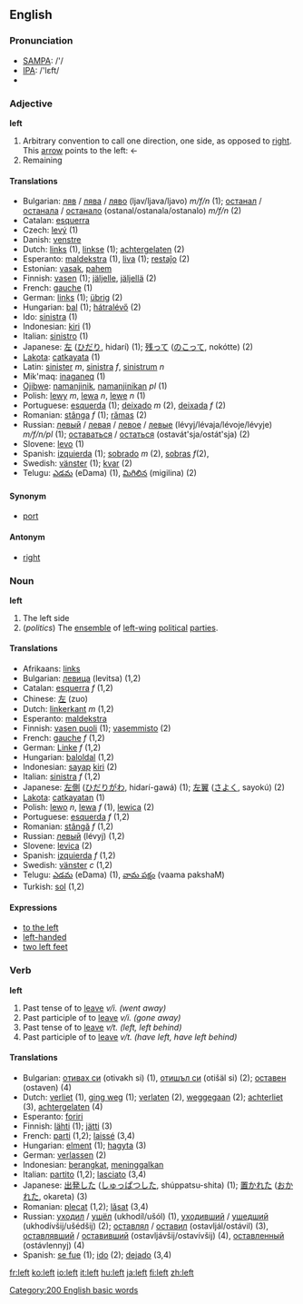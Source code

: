 ==English==

{{rank|ever|saw|things|158|left|part|off|took}}

=== Pronunciation ===
*[[w:SAMPA|SAMPA]]: /'/
*[[w:IPA|IPA]]: /'lεft/
*{{audio|en-us-left.ogg|Audio (US)}}

=== Adjective ===
'''left'''
# Arbitrary convention to call one direction, one side, as opposed to [[right]]. This [[arrow]] points to the left: &larr;
# Remaining

==== Translations ====

*Bulgarian: [[ляв]] / [[лява]] / [[ляво]] (ljav/ljava/ljavo) ''m/f/n'' (1); [[останал]] / [[останала]] / [[останало]] (ostanal/ostanala/ostanalo) ''m/f/n'' (2)
*Catalan: [[esquerra]]
*Czech: [[levý]] (1)
*Danish: [[venstre]]
*Dutch: [[links]] (1), [[linkse]] (1); [[achtergelaten]] (2)
*Esperanto: [[maldekstra]] (1), [[liva]] (1); [[restaĵo]] (2)
*Estonian: [[vasak]], [[pahem]]
*Finnish: [[vasen]] (1); [[jäljelle]], [[jäljellä]] (2)
*French: [[gauche]] (1)
*German: [[links]] (1); [[übrig]] (2)
*Hungarian: [[bal]] (1); [[hátralévő]] (2)
*Ido: [[sinistra]] (1)
*Indonesian: [[kiri]] (1)
*Italian: [[sinistro]] (1)
*Japanese: [[左]] ([[ひだり]], hidarí) (1); [[残って]] ([[のこって]], nokótte) (2)
*[[Lakota]]: [[catkayata]] (1)
*Latin: [[sinister]] ''m'', [[sinistra]] ''f'', [[sinistrum]] ''n''
*Mik'maq: [[inaganeq]] (1)
*[[Ojibwe]]: [[namanjinik]], [[namanjinikan]] ''pl'' (1)
*Polish: [[lewy]] ''m'', [[lewa]] ''n'', [[lewe]] ''n'' (1)
*Portuguese: [[esquerda]] (1); [[deixado]] ''m'' (2), [[deixada]] ''f'' (2)
*Romanian: [[stânga]] ''f'' (1); [[rămas]] (2)
*Russian: [[левый]] / [[левая]] / [[левое]] / [[левые]] (lévyj/lévaja/lévoje/lévyje) ''m/f/n/pl'' (1); [[оставаться]] / [[остаться]] (ostavát'sja/ostát'sja) (2)
*Slovene: [[levo]] (1)
*Spanish: [[izquierda]] (1); [[sobrado]] ''m'' (2), [[sobras]] ''f''(2), 
*Swedish: [[vänster]] (1); [[kvar]] (2)
*Telugu: [[ఎడమ]] (eDama) (1), [[మిగిలిన]] (migilina) (2)

==== Synonym ====
*[[port]]

==== Antonym ====

*[[right]]

=== Noun ===
'''left'''
# The left side
# (''politics'') The [[ensemble]] of [[left-wing]] [[political]] [[party|parties]].

==== Translations ====

*Afrikaans: [[links]]
*Bulgarian: [[левица]] (levitsa) (1,2)
*Catalan: [[esquerra]] ''f'' (1,2)
*Chinese: [[左]] (zuo)
*Dutch: [[linkerkant]] ''m'' (1,2)
*Esperanto: [[maldekstra]]
*Finnish: [[vasen puoli]] (1); [[vasemmisto]] (2)
*French: [[gauche]] ''f'' (1,2)
*German: [[Linke]] ''f'' (1,2)
*Hungarian: [[baloldal]] (1,2)
*Indonesian: [[sayap]] [[kiri]] (2)
*Italian: [[sinistra]] ''f'' (1,2)
*Japanese: [[左側]] ([[ひだりがわ]], hidarí-gawá) (1); [[左翼]] ([[さよく]], sayokú) (2)
*[[Lakota]]: [[catkayatan]] (1)
*Polish: [[lewo]] ''n'', [[lewa]] ''f'' (1), [[lewica]] (2)
*Portuguese: [[esquerda]] ''f'' (1,2)
*Romanian: [[stângă]] ''f'' (1,2)
*Russian: [[левый]] (lévyj) (1,2)
*Slovene: [[levica]] (2)
*Spanish: [[izquierda]] ''f'' (1,2)
*Swedish: [[vänster]] ''c'' (1,2)
*Telugu: [[ఎడమ]] (eDama) (1), [[వామ పక్షం]] (vaama pakshaM)
*Turkish: [[sol]] (1,2)

==== Expressions ====

*[[to the left]]
*[[left-handed]]
*[[two left feet]]

=== Verb ===
'''left'''
#Past tense of to [[leave]] ''v/i. (went away)''
#Past participle of to [[leave]] ''v/i. (gone away)''
#Past tense of to [[leave]] ''v/t. (left, left behind)''
#Past participle of to [[leave]] ''v/t. (have left, have left behind)''

==== Translations ====

*Bulgarian: [[отивам|отивах си]] (otivakh si) (1), [[отида|отишъл си]] (otišäl si) (2); [[оставям|оставен]] (ostaven) (4)
*Dutch: [[verliet]] (1), [[ging weg]] (1); [[verlaten]] (2), [[weggegaan]] (2); [[achterliet]] (3), [[achtergelaten]] (4)
*Esperanto: [[foriri]]
*Finnish: [[lähteä|lähti]] (1); [[jättää|jätti]] (3)
*French: [[parti]] (1,2); [[laissé]] (3,4)
*Hungarian: [[elmenni|elment]] (1); [[hagyni|hagyta]] (3)
*German: [[verlassen]] (2)
*Indonesian: [[angkat|berangkat]], [[tinggal|meninggalkan]]
*Italian: [[partito]] (1,2); [[lasciato]] (3,4)
*Japanese: [[出発]]した ([[しゅっぱつ]]した, shúppatsu-shita) (1); [[置く|置かれた]] ([[おかれた]], okareta) (3)
*Romanian: [[plecat]] (1,2); [[lăsat]] (3,4)
*Russian: [[уходить|уходил]] / [[уйти|ушёл]] (ukhodíl/ušól) (1), [[уходить|уходивший]] / [[уйти|ушедший]] (ukhodívšij/ušédšij) (2); [[оставлять|оставлял]] / [[оставить|оставил]] (ostavljál/ostávil) (3), [[оставлять|оставлявший]] / [[оставить|оставивший]] (ostavljávšij/ostavívšij) (4), [[оставить|оставленный]] (ostávlennyj) (4)
*Spanish: [[se fue]] (1); [[ido]] (2); [[dejado]] (3,4)

[[Category:200 English basic words]]

[[fr:left]]
[[ko:left]]
[[io:left]]
[[it:left]]
[[hu:left]]
[[ja:left]]
[[fi:left]]
[[zh:left]]